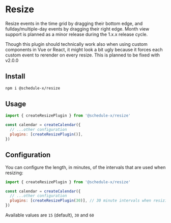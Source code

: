 # Resize

Resize events in the time grid by dragging their bottom edge, and fullday/multiple-day events by dragging their right
edge. Month view support is planned as a minor release during the 1.x.x release cycle.


<Callout type="info" emoji="💡" title="Note">
  Though this plugin should technically work also when using custom components
  in Vue or React, it might look a bit ugly because it forces each custom event
  to rerender on every resize. This is planned to be fixed with v2.0.0
</Callout>

## Install

```bash copy
npm i @schedule-x/resize
```

## Usage

```js
import { createResizePlugin } from '@schedule-x/resize'

const calendar = createCalendar({
  // ...other configuration
  plugins: [createResizePlugin()],
})
```

## Configuration

You can configure the length, in minutes, of the intervals that are used when resizing:

```js
import { createResizePlugin } from '@schedule-x/resize'

const calendar = createCalendar({
  // ...other configuration
  plugins: [createResizePlugin(30)], // 30 minute intervals when resizing
})
```

Available values are `15` (default), `30` and `60`
